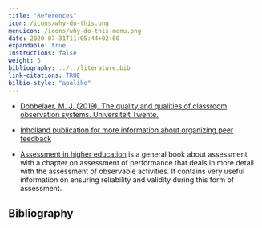```yaml
---
title: "References"
icon: /icons/why-do-this.png
menuicon: /icons/why-do-this-menu.png
date: 2020-07-31T11:05:44+02:00
expandable: true
instructions: false
weight: 5
bibliography: ../../literature.bib
link-citations: TRUE
bilbio-style: "apalike"
---
```


*	[Dobbelaer, M. J. (2019). The quality and qualities of classroom observation systems. Universiteit Twente.](https://ris.utwente.nl/ws/portalfiles/portal/88769970/Dobbelaer_The_quality_and_qualities_of_classroom_observation_systems.pdf)

* [Inholland publication for more information about organizing peer feedback](https://www.inholland.nl/media/18717/inh_factsheet-peerreview_a4-nl-digitaal.pdf)

* 	[Assessment in higher education](https://remindo-support.sites.uu.nl/wp-content/uploads/sites/79/2020/03/Toetsen-in-het-Hoger-Onderwijs-van-Berkel-Bax-Joosten-ten-Brinke.pdf) is a general book about assessment with a chapter on assessment of performance that deals in more detail with the assessment of observable activities. It contains very useful information on ensuring reliability and validity during this form of assessment.

## Bibliography
